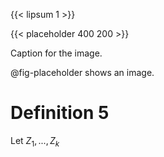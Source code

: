 {{< lipsum 1 >}}

::: {#fig-placeholder}
{{< placeholder 400 200 >}}

Caption for the image.
:::

@fig-placeholder shows an image.

# Definition 5

Let $Z_{1},...,Z_{k}$
